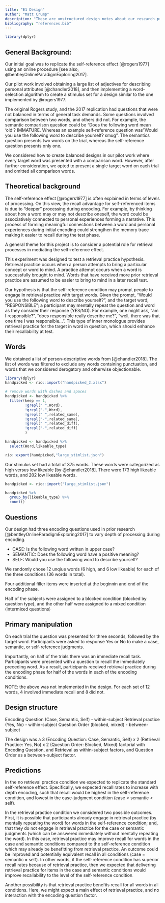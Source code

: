 ```yaml
---
title: "E1 Design"
author: "Matt Crump"
description: "These are unstructured design notes about our research process. This document contains notes about our stimulus selection and the theoretical motivation behind our primary manipulation."
bibliography: "references.bib"
---
```


```r
library(dplyr)
```


## General Background:

Our initial goal was to replicate the self-reference effect [@rogers1977] using an online procedure [see also, @bentleyOnlineParadigmExploring2017]. 

Our pilot work involved obtaining a large list of adjectives for describing personal attributes [@chandler2018], and then implementing a word-selection algorithm to create a stimulus set for a design similar to the one implemented by @rogers1977.

The original Rogers study, and the 2017 replication had questions that were not balanced in terms of general task demands. Some questions involved comparison between two words, and others did not. For example, the semantic comparison question could be "Does the following word mean 'old'? IMMATURE. Whereas an example self-reference question was "Would you use the following word to describe yourself? smug". The semantics question presents two words on the trial, whereas the self-reference question presents only one. 

We considered how to create balanced designs in our pilot work where every target word was presented with a comparison word. However, after further consideration, we opted to present a single target word on each trial and omitted all comparison words. 

## Theoretical background

The self-reference effect [@rogers1977] is often explained in terms of levels of processing. On this view, the recall advantage for self-referenced items is due to "deeper" processing during encoding. For example, by thinking about how a word may or may not describe oneself, the word could be associatively connected to personal experiences forming a narrative. This process of forming meaningful connections between a word and personal experiences during initial encoding could strengthen the memory trace making it easier to recall during the test phase. 

A general theme for this project is to consider a potential role for retrieval processes in mediating the self-reference effect. 

This experiment was designed to test a retrieval practice hypothesis. Retrieval practice occurs when a person attempts to bring a particular concept or word to mind. A practice attempt occurs when a word is successfully brought to mind. Words that have received more prior retrieval practice are assumed to be easier to bring to mind in a later recall test. 

Our hypothesis is that the self-reference condition may prompt people to engage in retrieval practice with target words. Given the prompt, "Would you use the following word to describe yourself?", and the target word, "RESPONSIBLE"; a participant may mentally repeat the question and word as they consider their response (YES/NO). For example, one might ask, "am I responsible?", "does responsible really describe me?", "well, there was that one time I was responsible...". This type of inner monologue provides retrieval practice for the target in word in question, which should enhance their recallability at test.

## Words

We obtained a list of person-descriptive words from [@chandler2018]. The list of words was filtered to exclude any words containing punctuation, and words that we considered derogatory and otherwise objectionable.


```r
library(dplyr)
handpicked <- rio::import("handpicked_2.xlsx")

# remove words with dashes and spaces
handpicked <- handpicked %>%
  filter(keep == 1,
         !grepl(" ",Word),
         !grepl("-",Word),
         !grepl(" ",related_same),
         !grepl("-",related_same),
         !grepl(" ",related_diff),
         !grepl("-",related_diff)
         )

handpicked <- handpicked %>%
  select(Word,likeable_type)

rio::export(handpicked,"large_stimlist.json")

```

Our stimulus set had a total of 375 words. These words were categorized as high versus low likeable [by @chandler2018]. There were 173 high likeable words, and 202 low likeable words. 


```r
handpicked <- rio::import("large_stimlist.json")

handpicked %>%
  group_by(likeable_type) %>%
  count()
```

## Questions

Our design had three encoding questions used in prior research [@bentleyOnlineParadigmExploring2017] to vary depth of processing during encoding.

- CASE: Is the following word written in upper case?
- SEMANTIC: Does the following word have a positive meaning?
- SELF: Would you use the following word to describe yourself?

We randomly chose 12 unqiue words (6 high, and 6 low likeable) for each of the three conditions (36 words in total). 

Four additional filler items were inserted at the beginnin and end of the encoding phase. 

Half of the subjects were assigned to a blocked condition (blocked by question type), and the other half were assigned to a mixed condition (intermixed questions)

## Primary manipulation

On each trial the question was presented for three seconds, followed by the target word. Participants were asked to response Yes or No to make a case, semantic, or self-reference judgments. 

Importantly, on half of the trials there was an immediate recall task. Participants were presented with a question to recall the immediately preceding word. As a result, participants received retrieval practice during the encoding phase for half of the words in each of the encoding conditions. 

NOTE: the above was not implemented in the design. For each set of 12 words, 4 involved immediate recall and 8 did not.

## Design structure

Encoding Question (Case, Semantic, Self) - within-subject
Retrieval practice (Yes, No) - within-subject
Question Order (blocked, mixed) - between-subject

The design was a 3 (Encoding Question: Case, Semantic, Self) x 2 (Retrieval Practice: Yes, No) x 2 (Question Order: Blocked, Mixed) factorial with Encoding Question, and Retrieval as within-subject factors, and Question Order as a between-subject factor.

## Predictions

In the no retrieval practice condition we expected to replicate the standard self-reference effect. Specifically, we expected recall rates to increase with depth encoding, such that recall would be highest in the self-reference condition, and lowest in the case-judgment condition (case < semantic < self).

In the retrieval practice condition we considered two possible outcomes. First, it is possible that participants already engage in retrieval practice (by mentally repeating the word) for words in the self-reference condition; and, that they do not engage in retrieval practice for the case or semantic judgments (which can be answered immediately without mentally repeating the word). In this case, retrieval practice may improve recall for words in the case and semantic conditions compared to the self-reference condition which may already be benefitting from retrieval practice. An outcome could be improved and potentially equivalent recall in all conditions (case = semantic = self). In other words, if the self-reference condition has superior recall rates because of retrieval practice, then we expected that delivering retrieval practice for items in the case and semantic conditions would improve recallability to the level of the self-reference condition.

Another possibility is that retrieval practice benefits recall for all words in all conditions. Here, we might expect a main effect of retrieval practice, and no interaction with the encoding question factor. 














